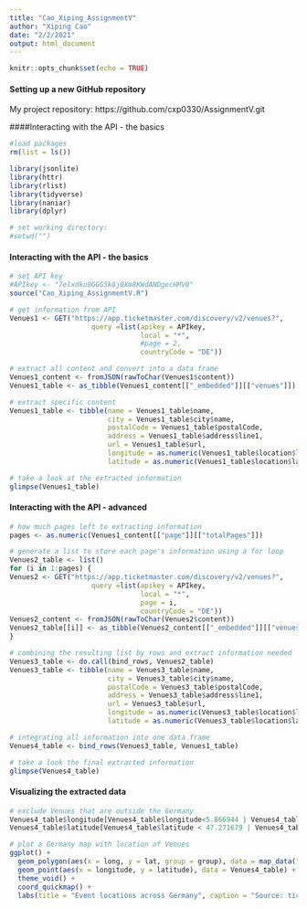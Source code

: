 ```yaml
---
title: "Cao_Xiping_AssignmentV"
author: "Xiping Cao"
date: "2/2/2021"
output: html_document
---
```


```r
knitr::opts_chunk$set(echo = TRUE)
```

#### Setting up a new GitHub repository
My project repository: https://github.com/cxp0330/AssignmentV.git

####Interacting with the API - the basics
```r
#load packages
rm(list = ls())

library(jsonlite)
library(httr)
library(rlist)
library(tidyverse)
library(naniar)
library(dplyr)

# set working directory:
#setwd("")
```

#### Interacting with the API - the basics
```r
# set API key
#APIkey <- "7elxdku9GGG5k8j0Xm8KWdANDgecHMV0"
source("Cao_Xiping_AssignmentV.R")

# get information from API
Venues1 <- GET("https://app.ticketmaster.com/discovery/v2/venues?",
                    query =list(apikey = APIkey,
                                local = "*",
                                #page = 2,
                                countryCode = "DE")) 

# extract all content and convert into a data frame
Venues1_content <- fromJSON(rawToChar(Venues1$content))
Venues1_table <- as_tibble(Venues1_content[["_embedded"]][["venues"]])

# extract specific content
Venues1_table <- tibble(name = Venues1_table$name,
                        city = Venues1_table$city$name,
                        postalCode = Venues1_table$postalCode,
                        address = Venues1_table$address$line1,
                        url = Venues1_table$url,
                        longitude = as.numeric(Venues1_table$location$longitude),
                        latitude = as.numeric(Venues1_table$location$latitude))

# take a look at the extracted information
glimpse(Venues1_table)
```

#### Interacting with the API - advanced
```r
# how much pages left to extracting information
pages <- as.numeric(Venues1_content[["page"]][["totalPages"]])

# generate a list to store each page's information using a for loop
Venues2_table <- list()
for (i in 1:pages) {
Venues2 <- GET("https://app.ticketmaster.com/discovery/v2/venues?",
                    query =list(apikey = APIkey,
                                local = "*",
                                page = i,
                                countryCode = "DE"))
Venues2_content <- fromJSON(rawToChar(Venues2$content))
Venues2_table[[i]] <- as_tibble(Venues2_content[["_embedded"]][["venues"]])
}

# combining the resulting list by rows and extract information needed
Venues3_table <- do.call(bind_rows, Venues2_table)
Venues3_table <- tibble(name = Venues3_table$name,
                        city = Venues3_table$city$name,
                        postalCode = Venues3_table$postalCode,
                        address = Venues3_table$address$line1,
                        url = Venues3_table$url,
                        longitude = as.numeric(Venues3_table$location$longitude),
                        latitude = as.numeric(Venues3_table$location$latitude))

# integrating all information into one data frame
Venues4_table <- bind_rows(Venues3_table, Venues1_table)

# take a look the final extracted information
glimpse(Venues4_table)
```

#### Visualizing the extracted data
```r
# exclude Venues that are outside the Germany
Venues4_table$longitude[Venues4_table$longitude<5.866944 | Venues4_table$longitude>15.043611] <- NA
Venues4_table$latitude[Venues4_table$latitude < 47.271679 | Venues4_table$latitude> 55.0846] <- NA

# plot a Germany map with location of Venues
ggplot() + 
  geom_polygon(aes(x = long, y = lat, group = group), data = map_data("world", region = "Germany"), fill = "grey90",color = "black") +
  geom_point(aes(x = longitude, y = latitude), data = Venues4_table) +
  theme_void() + 
  coord_quickmap() +
  labs(title = "Event locations across Germany", caption = "Source: ticketmaster.com") + theme(title = element_text(size=8, face='bold'), plot.caption = element_text(face = "italic"))
```
























